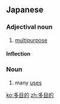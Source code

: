 ==Japanese==
{{ja-kanjitab|多|目|的}}

===Adjectival noun===
{{ja-adj|たもくてき|infl=na}}

# [[multipurpose]]

====Inflection====
{{ja-na|多目的|たもくてき}}

===Noun===
{{ja-noun|たもくてき}}

# many [[use]]s

[[ko:多目的]]
[[zh:多目的]]